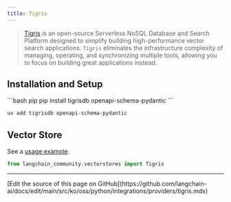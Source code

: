 ```yaml
---
title: Tigris
---
```


> [Tigris](https://tigrisdata.com) is an open-source Serverless NoSQL Database and Search Platform designed to simplify building high-performance vector search applications.
> `Tigris` eliminates the infrastructure complexity of managing, operating, and synchronizing multiple tools, allowing you to focus on building great applications instead.

## Installation and Setup


<CodeGroup>
```bash pip
pip install tigrisdb openapi-schema-pydantic
```

```bash uv
uv add tigrisdb openapi-schema-pydantic
```
</CodeGroup>

## Vector Store

See a [usage example](/oss/python/integrations/vectorstores/tigris).

```python
from langchain_community.vectorstores import Tigris
```

---

<Callout icon="pen-to-square" iconType="regular">
  [Edit the source of this page on GitHub](https://github.com/langchain-ai/docs/edit/main/src/ko/oss/python/integrations/providers/tigris.mdx)
</Callout>
